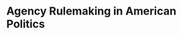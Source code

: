 # Agency Rulemaking in American Politics {#macro}

<!--
See the working paper version of this chapter [_here_](https://judgelord.github.io/dissertation/MacroRulemaking.pdf).

#### Abstract {-}

\SingleSpacing
`readLines(here::here("01-rulamaking/abstract.txt"))` 
\DoubleSpacing
-->
